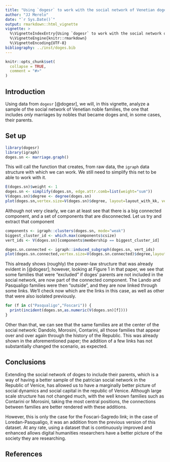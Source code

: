 ```yaml
---
title: "Using `dogesr` to work with the social network of Venetian doges' families"
author: "JJ Merelo"
date: "`r Sys.Date()`"
output: rmarkdown::html_vignette
vignette: >
  %\VignetteIndexEntry{Using `dogesr` to work with the social network of Venetian doges' families}
  %\VignetteEngine{knitr::rmarkdown}
  %\VignetteEncoding{UTF-8}
bibliography: ../inst/doges.bib
---
```


```r
knitr::opts_chunk$set(
  collapse = TRUE,
  comment = "#>"
)
```

## Introduction

Using data from `dogesr` [@dogesr], we will, in this vignette, analyze a sample of the social network of Venetian noble families, the one that includes *only* marriages by nobles that became doges and, in some cases, their parents.

## Set up

```r
library(dogesr)
library(igraph)
doges.sn <- marriage.graph()
```

This will call the function that creates, from raw data, the `igraph` data structure with which we can work. We still need to simplify this net to be able to work with it. 
```r
E(doges.sn)$weight <- 1
doges.sn <- simplify(doges.sn, edge.attr.comb=list(weight="sum"))
V(doges.sn)$degree <- degree(doges.sn)
plot(doges.sn,vertex.size=V(doges.sn)$degree, layout=layout_with_kk, vertex.label.cex=0.7)
```

Although not very clearly, we can at least see that there is a big connected component, and a set of components that are disconnected. Let us try and extract that component

```r
components <- igraph::clusters(doges.sn, mode="weak")
biggest_cluster_id <- which.max(components$csize)
vert_ids <- V(doges.sn)[components$membership == biggest_cluster_id]

doges.sn.connected <- igraph::induced_subgraph(doges.sn, vert_ids)
plot(doges.sn.connected,vertex.size=V(doges.sn.connected)$degree,layout=layout_with_fr, vertex.label.cex=0.7,vertex.color=V(doges.sn.connected)$types)
```
This already shows (roughly) the power-law structure that was already evident in [@dogesr]; however, looking at Figure 1 in that paper, we see that some families that were "excluded" if doges' parents are not included in the social network, are now part of the connected component. The Lando and Pasqualigo families were then "outside", and they are now linked through some links. We'll check now which are the links in this case, as well as other that were also isolated previously.

```r
for (f in c("Pasqualigo","Foscari")) {
  print(incident(doges.sn,as.numeric(V(doges.sn)[f])))
}
```

Other than that, we can see that the same families are at the center of the social network: Dandolo, Morosini, Contarini, all those families that appear over and over again through the history of the Republic. This was already shown in the aforementioned paper; the addition of a few links has not substantially changed the scenario, as expected.

## Conclusions

Extending the social network of doges to include their parents, which is a way of having a better sample of the patrician social network in the Republic of Venice, has allowed us to have a marginally better picture of social dynamics and social capital in the republic of Venice. Although large scale structure has not changed much, with the well known families such as Contarini or Morosini, taking the most central positions, the connections between families are better rendered with these additions.

However, this is only the case for the Foscari-Sagredo link; in the case of Loredan-Pasqualigo, it was an addition from the previous version of this dataset. At any rate, using a dataset that is continuously improved and enhanced allows digital humanities researchers have a better picture of the society they are researching.



## References
